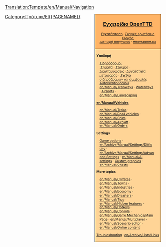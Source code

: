 <noinclude>[[Translation:Template/en/Manual/Navigation]]</noinclude><noinclude>{{en/Translation|origin= en/Table of contents
|from  = en
|to    = el
|Percentage = 0
}}
</noinclude>
<div style="float:right; padding-left:12px; background:#ffffff;">
<div style="border:1px solid #000000; background:#ffb466; padding:5px; -moz-border-radius-topleft:5px; -moz-border-radius-topright:5px; font-size: 12pt;">
<center><strong><font size="3">[[el/Manual/Main Page|Εγχειρίδιο OpenTTD]]</font></strong></center>
<div style="font-size: 8pt; text-align: center;">
[[el/Εγκατάσταση|Εγκατάσταση]] &middot; 
[[el/Συχνές ερωτήσεις|Συχνές ερωτήσεις]]<br />
[[el/Οδηγός|Οδηγός]]<br />
[[el/Διεπαφή παιχνιδιού|Διεπαφή παιχνιδιού]] &middot; 
[[en/Readme.txt]]
</div>
</div>
<div style="border:1px solid black; border-top-width: 0px; background:#ffd496; padding:5px; -moz-border-radius-bottomleft:5px; -moz-border-radius-bottomright:8px; font-size: 8pt;">

<div style="width: 186px">
'''Υποδομή'''
<div style="margin-left:10px;">
[[el/Κατασκευή σιδηρόδρομου|Σιδηρόδρομοι]]: <br />
:''[[el/Σήματα|Σήματα]]'' &middot; ''[[el/Σιδηροδρομικός σταθμός|Σταθμοί]]'' &middot; ''[[el/Community/Junctionary/Main Page|Διασταυρώσεις]]'' &middot; ''[[el/Δυνατότητα μεταφοράς|Δυνατότητα μεταφοράς]]'' &middot; ''[[el/Σχέδια σιδηρόδρομων|Σχέδια σιδηρόδρομων και συμβουλές]]''
[[el/Κατασκευή αυτοκινητόδρομου|Αυτοκινητόδρομου]] &middot; [[en/Manual/Tramways]] &middot; [[en/Manual/Waterway construction|Waterways]] &middot; [[en/Manual/Airport construction|Airports]] &middot; [[en/Manual/Landscaping]]
</div>
</div>

<div style="width: 186px">
'''[[en/Manual/Vehicles]]'''
<div style="margin-left:10px;">
[[en/Manual/Trains]] &middot; [[en/Manual/Road vehicles]] &middot; [[en/Manual/Ships]] &middot;
[[en/Manual/Aircraft]] &middot; [[en/Manual/Orders]]
</div>
</div>

<div style="width: 186px">
'''Settings'''
<div style="margin-left:10px;">
[[en/Manual/Game options window|Game options]] &middot; [[en/Archive/Manual/Settings/Difficulty]] &middot; [[en/Archive/Manual/Settings/Advanced Settings]] &middot; [[en/Manual/AI settings]] &middot;
[[en/Manual/NewGRF|Custom graphics]] &middot; [[en/Manual/Cheats]]
</div>
</div>

<div style="width: 186px">
'''More topics'''<br />
<div style="margin-left:10px;">
[[en/Manual/Climates]] &middot; [[en/Manual/Towns]] &middot; [[en/Manual/Industries]] &middot; [[en/Manual/Economy]] &middot;
[[en/Manual/Disasters]] &middot; [[en/Manual/Tips]] &middot;
[[en/Manual/Hidden features]] &middot; [[en/Manual/Hotkeys]] &middot;
[[en/Manual/Console]] &middot; [[en/Manual/Game Mechanics/Main Page]] &middot;
[[en/Manual/Multiplayer]] &middot; [[en/Manual/Scenario editor]] &middot;
[[en/Manual/Online content]]
</div>
</div>

[[en/Archive/Manual/Troubleshooting|Troubleshooting]] &middot; [[en/Archive/Lists/Links]]
</div>
</div>
<includeonly>[[Category:en/Manual/Manual|{{PAGENAME}}]]</includeonly>
<includeonly>[[Category:Πρότυπα/El{{PAGENAME}}]]</includeonly>